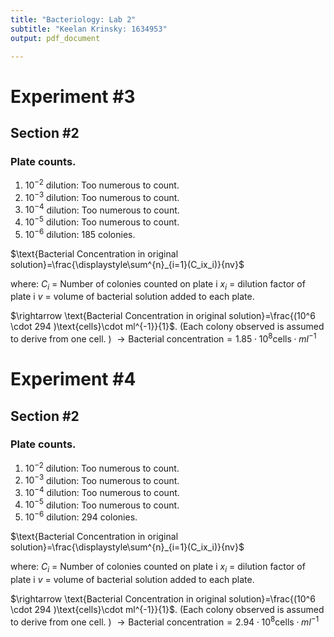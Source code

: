 ```yaml
---
title: "Bacteriology: Lab 2"
subtitle: "Keelan Krinsky: 1634953"
output: pdf_document

---
```


# Experiment #3 

## Section #2

### Plate counts. 

 #. $10^{-2}$ dilution: Too numerous to count. 
 #. $10^{-3}$ dilution: Too numerous to count. 
 #. $10^{-4}$ dilution: Too numerous to count.
 #. $10^{-5}$ dilution: Too numerous to count. 
 #. $10^{-6}$ dilution: 185 colonies. 


$\text{Bacterial Concentration in original solution}=\frac{\displaystyle\sum^{n}_{i=1}(C_ix_i)}{nv}$\newline

where: \newline 
$C_i$ = Number of colonies counted on plate i \newline
$x_i$ = dilution factor of plate i\newline
$v$ = volume of bacterial solution added to each plate.\newline 


$\rightarrow \text{Bacterial Concentration in original solution}=\frac{(10^6 \cdot 294 )\text{cells}\cdot ml^{-1}}{1}$. \newline (Each colony observed is assumed to derive from one cell. )\newline 
$\rightarrow \text{Bacterial concentration}=1.85 \cdot 10^{8}\text{cells}\cdot ml^{-1}$

# Experiment #4

## Section #2

### Plate counts. 

 #. $10^{-2}$ dilution: Too numerous to count. 
 #. $10^{-3}$ dilution: Too numerous to count. 
 #. $10^{-4}$ dilution: Too numerous to count.
 #. $10^{-5}$ dilution: Too numerous to count. 
 #. $10^{-6}$ dilution: 294 colonies. 

$\text{Bacterial Concentration in original solution}=\frac{\displaystyle\sum^{n}_{i=1}(C_ix_i)}{nv}$\newline

where: \newline 
 $C_i$ = Number of colonies counted on plate i \newline 
 $x_i$ = dilution factor of plate i\newline
 $v$ = volume of bacterial solution added to each plate.\newline 


$\rightarrow \text{Bacterial Concentration in original solution}=\frac{(10^6 \cdot 294 )\text{cells}\cdot ml^{-1}}{1}$. \newline (Each colony observed is assumed to derive from one cell. )\newline 
$\rightarrow \text{Bacterial concentration}=2.94 \cdot 10^{8}\text{cells}\cdot ml^{-1}$

